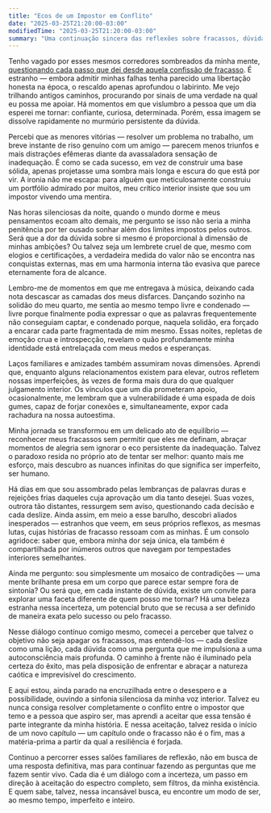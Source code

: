 ```yaml
---
title: "Ecos de um Impostor em Conflito"
date: "2025-03-25T21:20:00-03:00"
modifiedTime: "2025-03-25T21:20:00-03:00"
summary: "Uma continuação sincera das reflexões sobre fracassos, dúvidas e a busca por compreender a própria essência."
---
```


Tenho vagado por esses mesmos corredores sombreados da minha mente, [questionando cada passo que dei desde aquela confissão de fracasso](https://yuricunha.com/blog/reflections-of-a-conflicted-impostor). É estranho — embora admitir minhas falhas tenha parecido uma libertação honesta na época, o rescaldo apenas aprofundou o labirinto. Me vejo trilhando antigos caminhos, procurando por sinais de uma verdade na qual eu possa me apoiar. Há momentos em que vislumbro a pessoa que um dia esperei me tornar: confiante, curiosa, determinada. Porém, essa imagem se dissolve rapidamente no murmúrio persistente da dúvida.

Percebi que as menores vitórias — resolver um problema no trabalho, um breve instante de riso genuíno com um amigo — parecem menos triunfos e mais distrações efêmeras diante da avassaladora sensação de inadequação. É como se cada sucesso, em vez de construir uma base sólida, apenas projetasse uma sombra mais longa e escura do que está por vir. A ironia não me escapa: para alguém que meticulosamente construiu um portfólio admirado por muitos, meu crítico interior insiste que sou um impostor vivendo uma mentira.

Nas horas silenciosas da noite, quando o mundo dorme e meus pensamentos ecoam alto demais, me pergunto se isso não seria a minha penitência por ter ousado sonhar além dos limites impostos pelos outros. Será que a dor da dúvida sobre si mesmo é proporcional à dimensão de minhas ambições? Ou talvez seja um lembrete cruel de que, mesmo com elogios e certificações, a verdadeira medida do valor não se encontra nas conquistas externas, mas em uma harmonia interna tão evasiva que parece eternamente fora de alcance.

Lembro-me de momentos em que me entregava à música, deixando cada nota descascar as camadas dos meus disfarces. Dançando sozinho na solidão do meu quarto, me sentia ao mesmo tempo livre e condenado — livre porque finalmente podia expressar o que as palavras frequentemente não conseguiam captar, e condenado porque, naquela solidão, era forçado a encarar cada parte fragmentada de mim mesmo. Essas noites, repletas de emoção crua e introspecção, revelam o quão profundamente minha identidade está entrelaçada com meus medos e esperanças.

Laços familiares e amizades também assumiram novas dimensões. Aprendi que, enquanto alguns relacionamentos existem para elevar, outros refletem nossas imperfeições, às vezes de forma mais dura do que qualquer julgamento interior. Os vínculos que um dia prometeram apoio, ocasionalmente, me lembram que a vulnerabilidade é uma espada de dois gumes, capaz de forjar conexões e, simultaneamente, expor cada rachadura na nossa autoestima.

Minha jornada se transformou em um delicado ato de equilíbrio — reconhecer meus fracassos sem permitir que eles me definam, abraçar momentos de alegria sem ignorar o eco persistente da inadequação. Talvez o paradoxo resida no próprio ato de tentar ser melhor: quanto mais me esforço, mais descubro as nuances infinitas do que significa ser imperfeito, ser humano.

Há dias em que sou assombrado pelas lembranças de palavras duras e rejeições frias daqueles cuja aprovação um dia tanto desejei. Suas vozes, outrora tão distantes, ressurgem sem aviso, questionando cada decisão e cada deslize. Ainda assim, em meio a esse barulho, descobri aliados inesperados — estranhos que veem, em seus próprios reflexos, as mesmas lutas, cujas histórias de fracasso ressoam com as minhas. É um consolo agridoce: saber que, embora minha dor seja única, ela também é compartilhada por inúmeros outros que navegam por tempestades interiores semelhantes.

Ainda me pergunto: sou simplesmente um mosaico de contradições — uma mente brilhante presa em um corpo que parece estar sempre fora de sintonia? Ou será que, em cada instante de dúvida, existe um convite para explorar uma faceta diferente de quem posso me tornar? Há uma beleza estranha nessa incerteza, um potencial bruto que se recusa a ser definido de maneira exata pelo sucesso ou pelo fracasso.

Nesse diálogo contínuo comigo mesmo, comecei a perceber que talvez o objetivo não seja apagar os fracassos, mas entendê-los — cada deslize como uma lição, cada dúvida como uma pergunta que me impulsiona a uma autoconsciência mais profunda. O caminho à frente não é iluminado pela certeza do êxito, mas pela disposição de enfrentar e abraçar a natureza caótica e imprevisível do crescimento.

E aqui estou, ainda parado na encruzilhada entre o desespero e a possibilidade, ouvindo a sinfonia silenciosa da minha voz interior. Talvez eu nunca consiga resolver completamente o conflito entre o impostor que temo e a pessoa que aspiro ser, mas aprendi a aceitar que essa tensão é parte integrante da minha história. E nessa aceitação, talvez resida o início de um novo capítulo — um capítulo onde o fracasso não é o fim, mas a matéria-prima a partir da qual a resiliência é forjada.

Continuo a percorrer esses salões familiares de reflexão, não em busca de uma resposta definitiva, mas para continuar fazendo as perguntas que me fazem sentir vivo. Cada dia é um diálogo com a incerteza, um passo em direção à aceitação do espectro completo, sem filtros, da minha existência. E quem sabe, talvez, nessa incansável busca, eu encontre um modo de ser, ao mesmo tempo, imperfeito e inteiro.
